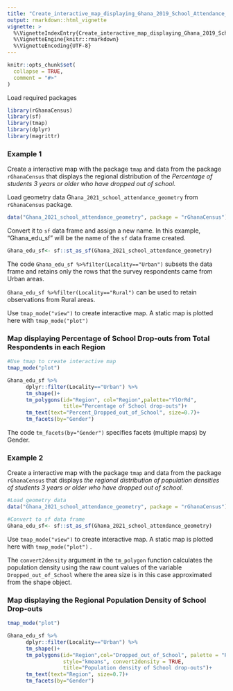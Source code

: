 ```yaml
---
title: "Create_interactive_map_displaying_Ghana_2019_School_Attendance_Indicators"
output: rmarkdown::html_vignette
vignette: >
  %\VignetteIndexEntry{Create_interactive_map_displaying_Ghana_2019_School_Attendance_Indicators}
  %\VignetteEngine{knitr::rmarkdown}
  %\VignetteEncoding{UTF-8}
---
```


```r
knitr::opts_chunk$set(
  collapse = TRUE,
  comment = "#>"
)
```

Load required packages

```r

library(rGhanaCensus)
library(sf)
library(tmap)
library(dplyr)
library(magrittr)
```

### Example 1

Create a interactive map with the package `tmap` and data from the package `rGhanaCensus` that displays the regional distribution of the *Percentage of students 3 years or older who have dropped out of school.*

Load geometry data G`hana_2021_school_attendance_geometry` from `rGhanaCensus` package.

```r
data("Ghana_2021_school_attendance_geometry", package = "rGhanaCensus")
```

Convert it to `sf` data frame and assign a new name. In this example, "Ghana_edu_sf" will be the name of the `sf` data frame created.

```r
Ghana_edu_sf<- sf::st_as_sf(Ghana_2021_school_attendance_geometry)
```

The code `Ghana_edu_sf %>%filter(Locality=="Urban")` subsets the data frame and retains only the rows that the survey respondents came from Urban areas.

`Ghana_edu_sf %>%filter(Locality=="Rural")` can be used to retain observations from Rural areas.

Use `tmap_mode("view")` to create interactive map. A static map is plotted here with `tmap_mode("plot")`

### Map displaying Percentage of School Drop-outs from Total Respondents in each Region

```r

#Use tmap to create interactive map
tmap_mode("plot")

Ghana_edu_sf %>%
      dplyr::filter(Locality=="Urban") %>%
      tm_shape()+
      tm_polygons(id="Region", col="Region",palette="YlOrRd",
                  title="Percentage of School drop-outs")+
      tm_text(text="Percent_Dropped_out_of_School", size=0.7)+
      tm_facets(by="Gender")
```

The code `tm_facets(by="Gender")` specifies facets (multiple maps) by Gender.

### Example 2

Create a interactive map with the package `tmap` and data from the package `rGhanaCensus` that displays *the regional distribution of population densities of students 3 years or older who have dropped out of school.*

```r

#Load geometry data
data("Ghana_2021_school_attendance_geometry", package = "rGhanaCensus")

#Convert to sf data frame
Ghana_edu_sf<- sf::st_as_sf(Ghana_2021_school_attendance_geometry)

```

Use `tmap_mode("view")` to create interactive map. A static map is plotted here with `tmap_mode("plot")` .

The `convert2density` argument in the `tm_polygon` function calculates the population density using the raw count values of the variable `Dropped_out_of_School` where the area size is in this case approximated from the shape object.



### Map displaying the  Regional Population Density of School Drop-outs

```r

tmap_mode("plot")

Ghana_edu_sf %>%
      dplyr::filter(Locality=="Urban") %>%
      tm_shape()+
      tm_polygons(id="Region",col="Dropped_out_of_School", palette = "RdPu",
                  style="kmeans", convert2density = TRUE,
                  title="Population density of School drop-outs")+ 
      tm_text(text="Region", size=0.7)+
      tm_facets(by="Gender")
```

